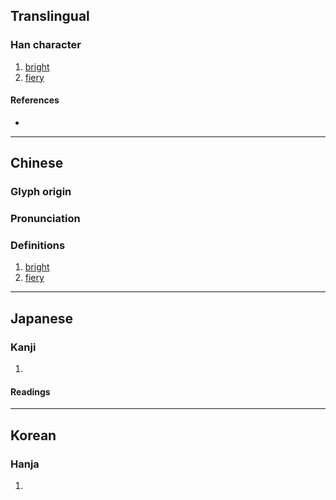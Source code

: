 {{character info}}

==Translingual==

===Han character===
{{Han char|rn=86|rad=火|as=17|sn=21|four=98827|canj=FOMB|ids=⿰火龠}}

# [[bright]]
# [[fiery]]

====References====
* {{Han ref|kx=0687.240|dkj=19603|dj=1099.110|hdz=32248.080|uh=721A|ud=29210|bh=F5DB|bd=62939}}

----

==Chinese==
{{zh-forms}}

===Glyph origin===
{{Han etym}}

===Pronunciation===
{{zh-pron
|m=yuè
|c=joek6
|mc=y
|oc=y
|cat=
}}

===Definitions===
{{zh-hanzi}}

# [[bright]]
# [[fiery]]

----

==Japanese==

===Kanji===
{{ja-kanji|grade=|rs=火17}}

# {{rfdef|ja|sort=火17}}

====Readings====
{{ja-readings|on=やく, しゃく|kun=}}

----

==Korean==

===Hanja===
{{ko-hanja|hangeul=약|eumhun=|rv=yak|mr=yak|y=yak}}

# {{rfdef|ko|sort=火17}}